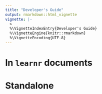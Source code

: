 ```yaml
---
title: "Developer's Guide"
output: rmarkdown::html_vignette
vignette: |-
  >
  %\VignetteIndexEntry{Developer's Guide}
  %\VignetteEngine{knitr::rmarkdown}
  %\VignetteEncoding{UTF-8}
---
```


# In `learnr` documents

# Standalone

